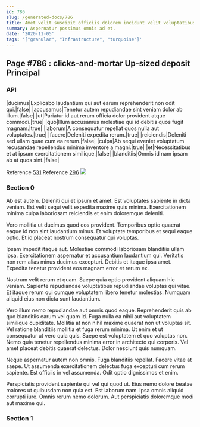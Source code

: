 ```yaml
---
id: 786
slug: /generated-docs/786
title: Amet velit suscipit officiis dolorem incidunt velit voluptatibus ducimus.
summary: Aspernatur possimus omnis ad et.
date: '2020-11-05'
tags: '["granular", "Infrastructure", "turquoise"]'
---
```


## Page #786 : clicks-and-mortar Up-sized deposit Principal
### API

|ducimus|Explicabo laudantium qui aut earum reprehenderit non odit qui.|false|
|accusamus|Tenetur autem repudiandae sint veniam dolor ab illum.|false|
|ut|Pariatur id aut rerum officia dolor provident atque commodi.|true|
|quo|Illum accusamus molestiae qui id debitis quos fugit magnam.|true|
|laborum|A consequatur repellat quos nulla aut voluptates.|true|
|facere|Deleniti expedita rerum.|true|
|reiciendis|Deleniti sed ullam quae cum ea rerum.|false|
|culpa|Ab sequi eveniet voluptatum recusandae repellendus minima inventore a magni.|true|
|et|Necessitatibus et at ipsum exercitationem similique.|false|
|blanditiis|Omnis id nam ipsam ab at quos sint.|false|

Reference [531](/531)
Reference [296](/296)
![](/assets/cats-1.jpg)

### Section 0
Ab est autem. Deleniti qui et ipsum et amet. Est voluptates sapiente in dicta veniam. Est velit sequi velit expedita maxime quis minima. Exercitationem minima culpa laboriosam reiciendis et enim doloremque deleniti.
 Vero mollitia ut ducimus quod eos provident. Temporibus optio quaerat eaque id non sint laudantium minus. Et voluptate temporibus et sequi eaque optio. Et id placeat nostrum consequatur qui voluptas.
 Ipsam impedit itaque aut. Molestiae commodi laboriosam blanditiis ullam ipsa. Exercitationem aspernatur et accusantium laudantium qui.
Veritatis non rem alias minus ducimus excepturi. Debitis et itaque ipsa amet. Expedita tenetur provident eos magnam error et rerum ex.
 Nostrum velit rerum et quam. Saepe quia optio provident aliquam hic veniam. Sapiente repudiandae voluptatibus repudiandae voluptas qui vitae. Et itaque rerum qui cumque voluptatem libero tenetur molestias. Numquam aliquid eius non dicta sunt laudantium.
 Vero illum nemo repudiandae aut omnis quod eaque. Reprehenderit quis ab quo blanditiis earum vel quam id. Fuga nulla ea nihil aut voluptatem similique cupiditate. Mollitia at non nihil maxime quaerat non ut voluptas sit. Vel ratione blanditiis mollitia et fuga rerum minima.
Ut enim et ut consequatur ut vero quia quis. Saepe est voluptatem et quo voluptas non. Nemo quia tenetur repellendus minima error in architecto qui corporis. Vel amet placeat debitis quaerat delectus. Dolor nesciunt quis numquam.
 Neque aspernatur autem non omnis. Fuga blanditiis repellat. Facere vitae at saepe. Ut assumenda exercitationem delectus fuga excepturi cum rerum sapiente. Est officiis in vel assumenda. Odit optio dignissimos et enim.
 Perspiciatis provident sapiente qui vel qui quod ut. Eius nemo dolore beatae maiores ut quibusdam non quia est. Est laborum nam. Ipsa omnis aliquid corrupti iure. Omnis rerum nemo dolorum. Aut perspiciatis doloremque modi aut maxime qui.
### Section 1

